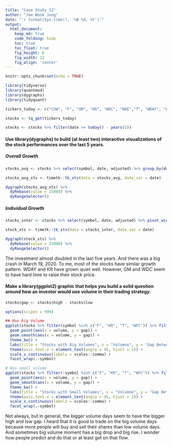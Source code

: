```yaml
---
title: "Case Study 12"
author: "Jae Wook Jung"
date: "`r format(Sys.time(), '%B %d, %Y')`"
output:
  html_document:  
    keep_md: true
    code_folding: hide
    toc: true
    toc_float: true
    fig_height: 6
    fig_width: 12
    fig_align: 'center'
---
```


```r
knitr::opts_chunk$set(echo = TRUE)
```

```r
library(tidyverse)
library(quantmod)
library(dygraphs)
library(tidyquant)
```

```r
tickers_today <- c("CXW", "F", "GM", "KR", "WDC", "NKE","T", "WDAY", "WFC", "WMT")

stocks <- tq_get(tickers_today)

stocks <- stocks %>% filter(date >= today() - years(5))
```

#### Use library(dygraphs) to build (at least two) interactive visualizations of the stock performances over the last 5 years.

##### Overall Growth

```r
stocks_avg <- stocks %>% select(symbol, date, adjusted) %>% group_by(date) %>% summarise(`average adjusted` = mean(adjusted))

stocks_avg_xts <- timetk::tk_xts(data = stocks_avg, date_var = date)

dygraph(stocks_avg_xts) %>% 
  dyRebase(value = 25000) %>% 
  dyRangeSelector()
```

##### Individual Growth

```r
stocks_inter <- stocks %>% select(symbol, date, adjusted) %>% pivot_wider(names_from = symbol, values_from = adjusted)

stock_xts <- timetk::tk_xts(data = stocks_inter, date_var = date)

dygraph(stock_xts) %>% 
  dyRebase(value = 25000) %>% 
  dyRangeSelector()
```

The investment almost doubled in the last five years. And there was a big crash in March 19, 2020. To me, most of the stocks have similar growth pattern. WDAY and KR have grown quiet well. However, GM and WDC seem to have hard time to raise their stock price.

#### Make a library(ggplot2) graphic that helps you build a solid question around how an investor would use volume in their trading strategy.

```r
stocks$gap <- stocks$high - stocks$low

options(scipen = 999)
```

```r
## Has big Volume
ggplot(stocks %>% filter(symbol %in% c("F", "KR", "T", "WFC")) %>% filter(volume < 100000000)) +
  geom_point(aes(x = volume, y = gap)) +
  geom_smooth(aes(x = volume, y = gap)) +
  theme_bw() +
  labs(title = "Stocks with Big Volumes", x = "Volumne", y = "Gap Between Day High and Low") +
  theme(axis.text.x = element_text(angle = 45, hjust = 1)) +
  scale_x_continuous(labels = scales::comma) +
  facet_wrap(.~symbol)
```

```r
# Has small volume
ggplot(stocks %>% filter(!symbol %in% c("F", "KR", "T", "WFC")) %>% filter(volume < 60000000)) +
  geom_point(aes(x = volume, y = gap)) +
  geom_smooth(aes(x = volume, y = gap)) +
  theme_bw() +
  labs(title = "Stocks with Small Volumes", x = "Volumne", y = "Gap Between Day High and Low") +
  theme(axis.text.x = element_text(angle = 45, hjust = 1)) +
  scale_x_continuous(labels = scales::comma) +
  facet_wrap(.~symbol)
```

Not always, but in general, the bigger volume days seem to have the bigger high and low gap. I heard that it is good to trade on the big volume days because more people will buy and sell their shares than low volume days. And sometimes big volume moment has a big drop and big rise. I wonder how people predict and do that or at least get on that flow.